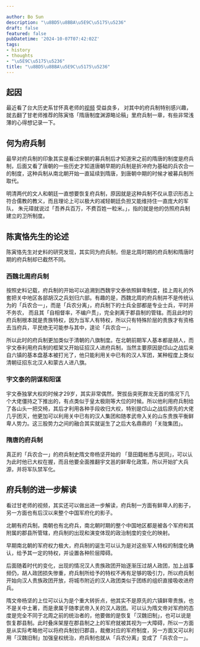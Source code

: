 ```yaml
---

author: Bo Sun
description: "\u8BD5\u8BBA\u5E9C\u5175\u5236"
draft: false
featured: false
pubDatetime: '2024-10-07T07:42:02Z'
tags:
- history
- thoughts
- "\u5E9C\u5175\u5236"
title: "\u8BD5\u8BBA\u5E9C\u5175\u5236"
---
```


## 起因

最近看了台大历史系甘怀真老师的[视频](https://www.youtube.com/watch?v=gwjuiR9pp34&list=PLCX-BLZ1hDpCwXAYObfUXtqHAACvOh278) 受益良多， 对其中的府兵制特别感兴趣，就去翻了甘老师推荐的陈寅恪「隋唐制度渊源略论稿」里府兵制一章，有些非常浅薄的心得想记录一下。

## 何为府兵制

最早对府兵制的印象其实是看过宋朝的募兵制后才知道宋之前的隋唐的制度是府兵制，后面又看了唐朝的一些历史才知道唐朝早期的兵制是折冲府为基础的兵农合一的制度，这种兵制从南北朝开始一直延续到隋唐，到唐朝中期的时候才被募兵制所取代。

明清两代的文人和朝廷一直想要恢复府兵制，原因就是这种兵制不仅从意识形态上符合儒教的教义，而且理论上可以极大的减轻朝廷负担又能维持住一直庞大的军队， 朱元璋就说过「吾养兵百万，不费百姓一粒米。」，指的就是他的仿照府兵制建立的卫所制度。



## 陈寅恪先生的论述

陈寅恪先生对史料的研究发现，其实同为府兵制，但是北周时期的府兵制和隋唐时期的府兵制却已截然不同。

### 西魏北周府兵制

按照史料记载，府兵制的开始可以追溯到西魏宇文泰依照鲜卑制度，挂上周礼的外套把关中地区各部胡汉之兵划归六部。有趣的是，西魏北周的府兵制并不是传统认为的「兵农合一」，而是「兵农分离」，府兵制下的士兵全部都是专业士兵，平时并不务农， 而且其「自相督率，不编户贯」，完全剥离于郡县制的管辖。而且此时的府兵制根本就是贵族特权，因为当军人有特权，所以只有特殊阶层的贵族才有资格去当府兵，平民绝无可能参与其中，遑论「兵农合一」。

所以此时的府兵制更加类似于清朝的八旗制度。在北朝前期军人基本都是胡人，而宇文泰利用府兵制的框架又开始征招汉人进府兵制，当然主要原因是邙山之战后来自六镇的基本盘基本被打光了，他只能利用关中已有的汉人军团，某种程度上类似清朝征招东北汉人和蒙古人进八旗。



### 宇文泰的阴谋和阳谋

宇文泰独掌大权的时候才29岁，其实非常偶然，贺拔岳突死群龙无首的情况下几个大佬僵持之下推出的，有点类似于皇太极刚等大位的时候。所以他利用府兵制给了各山头一把交椅，其后才利用各种手段收归大权，特别是邙山之战后原先的大佬几乎团灭，他更加可以利用关中已有的汉人集团和随孝武帝入关的山东贵族平衡鲜卑人势力。这三股势力之间的融合其实就诞生了之后大名鼎鼎的「关陇集团」。



### 隋唐的府兵制

真正的「兵农合一」的府兵制史隋文帝杨坚开始的 「垦田籍帐悉与民同」，可以认为此时他已大权在握，而且他要全面推翻宇文邕的鲜卑化政策，所以开始扩大兵源，并将军队禁军化。



## 府兵制的进一步解读

看过甘老师的视频，其实还可以做出进一步解读，府兵制一方面有鲜卑人的影子，另一方面也有后汉以来整个中国军府化的影子。

北朝有府兵制，南朝也有北府兵，南北朝时期的整个中国地区都是被各个军府和其附属的郡县所管辖，府兵制的出现和演变体现的政治制度的变化的映射。

早期南北朝的军府权力极大，府兵制的诞生可以认为是对这些军人特权的制度化确认，给予其一定的特权，并设置各种阶层障碍。

后面随着时代的变化，出现的情况汉人贵族政团开始逐渐压过胡人政团，加上战事频仍，胡人政团损失惨重，府兵制所给予的特权不再有足够的吸引力，所以府兵制开始向汉人贵族政团开放，将城市附近的汉人政团类似于团练的组织直接吸收进府兵。

隋文帝杨坚的上位可以认为是个重大转折点，他其实不是原先的六镇鲜卑贵族，也不是关中土著，而是隶属于随孝武帝入关的汉人政团。可以认为隋文帝对军府的态度是完全不同于北周之前的统治者的，他要做的是恢复「汉魏旧制」，也可以说是恢复郡县制。此时叠床架屋在郡县制之上的军府就被其视为一大障碍，所以一方面是从实际考略他可以将府兵制划归郡县，裁撤对应的军府制度，另一方面又可以利用「汉魏旧制」加强皇权统治，府兵制也就从「兵农分离」变成了「兵农合一」。
